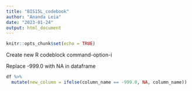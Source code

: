 ```yaml
---
title: "BIS15L_codebook"
author: "Ananda Leia"
date: "2023-01-24"
output: html_document
---
```


```r
knitr::opts_chunk$set(echo = TRUE)
```

Create new R codeblock command-option-i

Replace -999.0 with NA in dataframe
```r
df %>% 
  mutate(new_column = ifelse(column_name == -999.0, NA, column_name))
```

